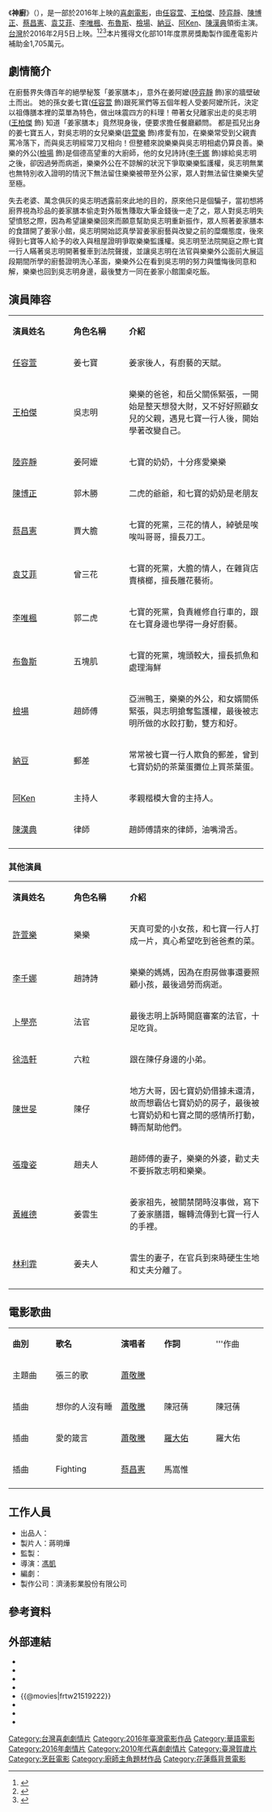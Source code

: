 {{expand|time=2014-04-26T05:21:44+00:00}}
{{Infobox Film
| name          = 神廚
| original_name = Rookie Chef
| image         = Rookie Chef poster.jpg 
| image_size    =
| caption       = 
| based_on      = 
| 監製          = 侯文軒
| 製片          = 蔣明燁
| 導演          = [[馮凱_(導演)|馮凱]]
| 編劇          = 莊世鴻、馮凱
| 攝影          = 周以文
| 剪輯          = [[陳博文|陳博文]]
| 配樂          = [[侯志堅|侯志堅]]
| 主演          = [[任容萱|任容萱]]、[[王柏傑|王柏傑]]、[[陸弈靜|陸弈靜]]、[[陳博正|陳博正]]<br>[[蔡昌憲|蔡昌憲]]、[[袁艾菲|袁艾菲]]、[[李唯楓|李唯楓]]、[[布魯斯_(藝人)|布魯斯]]<br>[[檢場|檢場]]、[[林郁智|納豆]]、[[林暐恆|阿Ken]]、[[陳漢典|陳漢典]]
| 製片商        = {{flagicon|ROC}}濟湧影業股份有限公司
| 發行商        = {{flagicon|ROC}}傳影互動
| 產地          = {{台灣電影產地}}
| 片長          = 119分鐘
| 上映日期      = {{flagicon|ROC}}{{film date|2016|02|05}}
| 語言          = [[中華民國國語|國語]]
| 預算           = 新台幣7000萬元<ref>[http://www.chinatimes.com/newspapers/20151230000712-260112 齊柏林構思新片空拍日本東南亞]</ref>
| 票房          = 新台幣1500萬元<ref>[http://www.appledaily.com.tw/realtimenews/article/new/20161221/1017491/ 【台灣年度票房】豬哥亮《大尾2》淪老二　武林盟主是他...]</ref><ref>[http://ent.ltn.com.tw/news/paper/1065424 2016國片票房排行》限制級《房客》上位 豬哥亮牌失效《大尾2》現少2.6億]</ref>
| tw_name       = 神廚
}}

《'''神廚'''》（{{lang-en|'''''Rookie Chef'''''}}），是一部於2016年上映的[[喜劇電影|喜劇電影]]，由[[任容萱|任容萱]]、[[王柏傑|王柏傑]]、[[陸弈靜|陸弈靜]]、[[陳博正|陳博正]]、[[蔡昌憲|蔡昌憲]]、[[袁艾菲|袁艾菲]]、[[李唯楓|李唯楓]]、[[布魯斯_(藝人)|布魯斯]]、[[檢場|檢場]]、[[林郁智|納豆]]、[[林暐恆|阿Ken]]、[[陳漢典|陳漢典]]領銜主演。[[台灣|台灣]]於2016年2月5日上映。<ref>{{Cite web |url=http://ent.ltn.com.tw/news/breakingnews/1542597 |title=《神廚》細火慢燉4年 百年絕學上菜 |access-date=2015-12-17 |archive-date=2021-04-20 |archive-url=https://web.archive.org/web/20210420105756/https://ent.ltn.com.tw/news/breakingnews/1542597 |dead-url=no }}</ref><ref>{{Cite web |url=http://n.yam.com/yam/entertain/20151217/20151217457066.html |title=「跟我呷！」《陣頭》導演馮凱三年磨功 2016農曆春節檔《神廚》再發威 |access-date=2015-12-17 |archive-date=2015-12-22 |archive-url=https://web.archive.org/web/20151222094056/http://n.yam.com/yam/entertain/20151217/20151217457066.html |dead-url=no }}</ref><ref>{{Cite web |url=http://www.cna.com.tw/news/amov/201512170357-1.aspx |title=陣頭破3億 神廚馮凱有壓力 |access-date=2015-12-17 |archive-date=2016-09-07 |archive-url=https://web.archive.org/web/20160907023949/http://www.cna.com.tw/news/amov/201512170357-1.aspx |dead-url=no }}</ref>本片獲得文化部101年度票房獎勵製作國產電影片補助金1,705萬元。

== 劇情簡介 ==
在廚藝界失傳百年的絕學秘笈「姜家膳本」，意外在姜阿嬤([[陸弈靜|陸弈靜]] 飾)家的牆壁破土而出。
她的孫女姜七寶([[任容萱|任容萱]] 飾)跟死黨們等五個年輕人受姜阿嬤所託，決定以祖傳膳本裡的菜單為特色，做出味震四方的料理！帶著女兒離家出走的吳志明([[王柏傑|王柏傑]] 飾) 知道「姜家膳本」竟然現身後，便要求擔任餐廳顧問。 
都是孤兒出身的姜七寶五人，對吳志明的女兒樂樂([[許萱樂|許萱樂]] 飾)疼愛有加，在樂樂常受到父親責罵冷落下，而與吳志明經常刀叉相向！但整體來說樂樂與吳志明相處仍算良善。樂樂的外公([[檢場|檢場]] 飾)是個德高望重的大廚師，他的女兒詩詩([[李千娜|李千娜]] 飾)嫁給吳志明之後，卻因過勞而病逝，樂樂外公在不諒解的狀況下爭取樂樂監護權，吳志明無業也無特別收入證明的情況下無法留住樂樂被帶至外公家，眾人對無法留住樂樂失望至極。

失去老婆、萬念俱灰的吳志明透露前來此地的目的，原來他只是個騙子，當初想將廚界視為珍品的姜家膳本偷走對外販售賺取大筆金錢後一走了之，眾人對吳志明失望憤怒之際，因為希望讓樂樂回來而願意幫助吳志明重新振作，眾人照著姜家膳本的食譜開了姜家小館，吳志明開始認真學習姜家廚藝與改變之前的糜爛態度，後來得到七寶等人給予的收入與租屋證明爭取樂樂監護權。吳志明至法院開庭之際七寶一行人瞞著吳志明開著餐車到法院聲援，並讓吳志明在法官與樂樂外公面前大展這段期間所學的廚藝證明洗心革面，樂樂外公在看到吳志明的努力與懺悔後同意和解，樂樂也回到吳志明身邊，最後雙方一同在姜家小館圍桌吃飯。

== 演員陣容 ==
{|class="wikitable" width="60%"
|- style="background:#AFC7BA; color:snow" align=center
|style="width:22%"|'''演員姓名'''||style="width:20%"|'''角色名稱'''||style="width:50%"|'''介紹'''
|-
! [[任容萱|任容萱]]
! 姜七寶
| 姜家後人，有廚藝的天賦。
|-
! [[王柏傑|王柏傑]]
! 吳志明
| 樂樂的爸爸，和岳父關係緊張，一開始是整天想發大財，又不好好照顧女兒的父親，遇見七寶一行人後，開始學著改變自己。
|-
! [[陸弈靜|陸弈靜]]
! 姜阿嬤
| 七寶的奶奶，十分疼愛樂樂
|-
! [[陳博正|陳博正]]
! 郭木勝
|二虎的爺爺，和七寶的奶奶是老朋友
|-
![[蔡昌憲|蔡昌憲]]
! 賈大膽
| 七寶的死黨，三花的情人，綽號是唉唉叫哥哥，擅長刀工。
|-
![[袁艾菲|袁艾菲]]
!曾三花
| 七寶的死黨，大膽的情人，在雜貨店賣檳榔，擅長雕花藝術。
|-
! [[李唯楓|李唯楓]]
! 郭二虎
| 七寶的死黨，負責維修自行車的，跟在七寶身邊也學得一身好廚藝。
|-
! [[布魯斯_(藝人)|布魯斯]]
! 五塊肌
| 七寶的死黨，塊頭較大，擅長抓魚和處理海鮮
|-
![[檢場|檢場]]
! 趙師傅
| 亞洲鴨王，樂樂的外公，和女婿關係緊張，與志明搶奪監護權，最後被志明所做的水餃打動，雙方和好。
|-
![[林郁智|納豆]]
! 郵差
| 常常被七寶一行人欺負的郵差，曾到七寶奶奶的茶葉蛋攤位上買茶葉蛋。
|-
![[林暐恆|阿Ken]]
! 主持人
| 孝親楷模大會的主持人。
|-
![[陳漢典|陳漢典]]
! 律師
| 趙師傅請來的律師，油嘴滑舌。
|-
|}

=== 其他演員 ===
{| class="wikitable" width="75%"
|- style="background:#AFC7BA; color:snow" align=center
|style="width:24%"|'''演員姓名'''||style="width:22%"|'''角色名稱'''||style="width:54%"|'''介紹'''
|-
![[許萱樂|許萱樂]]
! 樂樂
| 天真可愛的小女孩，和七寶一行人打成一片，真心希望吃到爸爸煮的菜。
|-
![[李千娜|李千娜]]
! 趙詩詩
| 樂樂的媽媽，因為在廚房做事還要照顧小孩，最後過勞而病逝。
|-
![[卜學亮|卜學亮]]
! 法官
| 最後志明上訴時開庭審案的法官，十足吃貨。
|-
![[徐浩軒|徐浩軒]]
! 六粒
| 跟在陳仔身邊的小弟。
|-
![[瑪利亞|陳世旻]]
! 陳仔
| 地方大哥，因七寶奶奶借據未還清，故而想霸佔七寶奶奶的房子，最後被七寶奶奶和七寶之間的感情所打動，轉而幫助他們。
|-
![[張瓊姿|張瓊姿]]
! 趙夫人
| 趙師傅的妻子，樂樂的外婆，勸丈夫不要拆散志明和樂樂。
|-
![[黃維德|黃維德]]
! 姜雲生
| 姜家祖先，被關禁閉時沒事做，寫下了姜家膳譜，輾轉流傳到七寶一行人的手裡。
|-
![[林利霏|林利霏]]
! 姜夫人
|雲生的妻子，在官兵到來時硬生生地和丈夫分離了。
|-
|}

== 電影歌曲 ==
{|class="wikitable" style="text-align:center;width:80%"
|- style="width:100%; background:green; color:snow"
|style="width:10%"|'''曲別'''||style="width:15%"|'''歌名'''||style="width:10%"|'''演唱者'''||style="width:12%"|'''作詞'''||style="width:12%"|'''作曲
|-
| 主題曲 || 張三的歌 || [[蕭敬騰|蕭敬騰]] || || 
|-
| 插曲 || 想你的人沒有睡 || [[蕭敬騰|蕭敬騰]] ||陳冠蒨||陳冠蒨
|-
| 插曲 || 愛的箴言 || [[蕭敬騰|蕭敬騰]] || [[羅大佑|羅大佑]] || 羅大佑
|-
| 插曲 || Fighting || [[蔡昌憲|蔡昌憲]] || 馬嵩惟 || 
|-
|}

== 工作人員 ==
*出品人：
*製片人：蔣明燁
*監製：
*導演：[[馮凱_(導演)|馮凱]]
*編劇：
*製作公司：濟湧影業股份有限公司


== 參考資料 ==
{{reflist}}

== 外部連結 ==
*{{facebook|RookieChefMovie}}
*{{imdb title|5600444}}
*{{amg title|653053}}
*{{Yahoomovie id|6086}}
*{{@movies|frtw21519222}}
*{{hkmdb title|18606}}
*{{Mtime|231165}}
*{{douban}}


{{電影台灣首播
|電視台={{flagicon|Taiwan}} 台灣 [[東森電影台|東森電影台]]
|播放檔次=週日晚間9點全台首播
|節目名稱=神廚
|日期=2016.07.31
}}

[[Category:台灣喜劇劇情片|Category:台灣喜劇劇情片]]
[[Category:2016年臺灣電影作品|Category:2016年臺灣電影作品]]
[[Category:華語電影|Category:華語電影]]
[[Category:2016年劇情片|Category:2016年劇情片]]
[[Category:2010年代喜劇劇情片|Category:2010年代喜劇劇情片]]
[[Category:臺灣賀歲片|Category:臺灣賀歲片]]
[[Category:烹飪電影|Category:烹飪電影]]
[[Category:廚師主角題材作品|Category:廚師主角題材作品]]
[[Category:花蓮縣背景電影|Category:花蓮縣背景電影]]